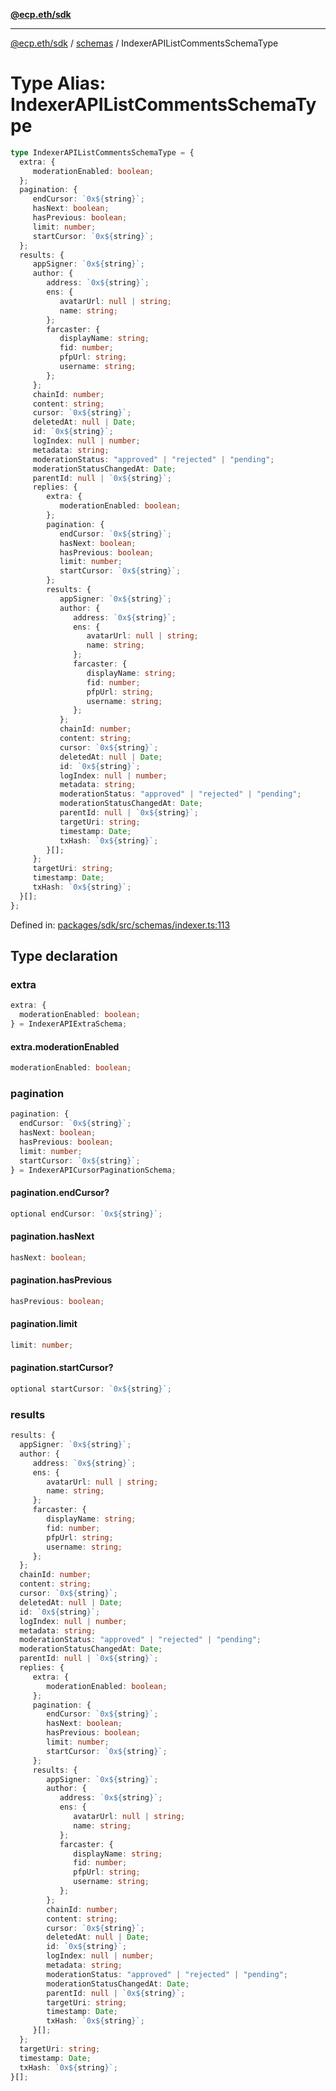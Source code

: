 [**@ecp.eth/sdk**](../../index.mdx)

***

[@ecp.eth/sdk](/sdk-reference/index.mdx) / [schemas](/sdk-reference/schemas/index.mdx) / IndexerAPIListCommentsSchemaType

# Type Alias: IndexerAPIListCommentsSchemaType

```ts
type IndexerAPIListCommentsSchemaType = {
  extra: {
     moderationEnabled: boolean;
  };
  pagination: {
     endCursor: `0x${string}`;
     hasNext: boolean;
     hasPrevious: boolean;
     limit: number;
     startCursor: `0x${string}`;
  };
  results: {
     appSigner: `0x${string}`;
     author: {
        address: `0x${string}`;
        ens: {
           avatarUrl: null | string;
           name: string;
        };
        farcaster: {
           displayName: string;
           fid: number;
           pfpUrl: string;
           username: string;
        };
     };
     chainId: number;
     content: string;
     cursor: `0x${string}`;
     deletedAt: null | Date;
     id: `0x${string}`;
     logIndex: null | number;
     metadata: string;
     moderationStatus: "approved" | "rejected" | "pending";
     moderationStatusChangedAt: Date;
     parentId: null | `0x${string}`;
     replies: {
        extra: {
           moderationEnabled: boolean;
        };
        pagination: {
           endCursor: `0x${string}`;
           hasNext: boolean;
           hasPrevious: boolean;
           limit: number;
           startCursor: `0x${string}`;
        };
        results: {
           appSigner: `0x${string}`;
           author: {
              address: `0x${string}`;
              ens: {
                 avatarUrl: null | string;
                 name: string;
              };
              farcaster: {
                 displayName: string;
                 fid: number;
                 pfpUrl: string;
                 username: string;
              };
           };
           chainId: number;
           content: string;
           cursor: `0x${string}`;
           deletedAt: null | Date;
           id: `0x${string}`;
           logIndex: null | number;
           metadata: string;
           moderationStatus: "approved" | "rejected" | "pending";
           moderationStatusChangedAt: Date;
           parentId: null | `0x${string}`;
           targetUri: string;
           timestamp: Date;
           txHash: `0x${string}`;
        }[];
     };
     targetUri: string;
     timestamp: Date;
     txHash: `0x${string}`;
  }[];
};
```

Defined in: [packages/sdk/src/schemas/indexer.ts:113](https://github.com/ecp-eth/comments-monorepo/blob/main/packages/sdk/src/schemas/indexer.ts#L113)

## Type declaration

### extra

```ts
extra: {
  moderationEnabled: boolean;
} = IndexerAPIExtraSchema;
```

#### extra.moderationEnabled

```ts
moderationEnabled: boolean;
```

### pagination

```ts
pagination: {
  endCursor: `0x${string}`;
  hasNext: boolean;
  hasPrevious: boolean;
  limit: number;
  startCursor: `0x${string}`;
} = IndexerAPICursorPaginationSchema;
```

#### pagination.endCursor?

```ts
optional endCursor: `0x${string}`;
```

#### pagination.hasNext

```ts
hasNext: boolean;
```

#### pagination.hasPrevious

```ts
hasPrevious: boolean;
```

#### pagination.limit

```ts
limit: number;
```

#### pagination.startCursor?

```ts
optional startCursor: `0x${string}`;
```

### results

```ts
results: {
  appSigner: `0x${string}`;
  author: {
     address: `0x${string}`;
     ens: {
        avatarUrl: null | string;
        name: string;
     };
     farcaster: {
        displayName: string;
        fid: number;
        pfpUrl: string;
        username: string;
     };
  };
  chainId: number;
  content: string;
  cursor: `0x${string}`;
  deletedAt: null | Date;
  id: `0x${string}`;
  logIndex: null | number;
  metadata: string;
  moderationStatus: "approved" | "rejected" | "pending";
  moderationStatusChangedAt: Date;
  parentId: null | `0x${string}`;
  replies: {
     extra: {
        moderationEnabled: boolean;
     };
     pagination: {
        endCursor: `0x${string}`;
        hasNext: boolean;
        hasPrevious: boolean;
        limit: number;
        startCursor: `0x${string}`;
     };
     results: {
        appSigner: `0x${string}`;
        author: {
           address: `0x${string}`;
           ens: {
              avatarUrl: null | string;
              name: string;
           };
           farcaster: {
              displayName: string;
              fid: number;
              pfpUrl: string;
              username: string;
           };
        };
        chainId: number;
        content: string;
        cursor: `0x${string}`;
        deletedAt: null | Date;
        id: `0x${string}`;
        logIndex: null | number;
        metadata: string;
        moderationStatus: "approved" | "rejected" | "pending";
        moderationStatusChangedAt: Date;
        parentId: null | `0x${string}`;
        targetUri: string;
        timestamp: Date;
        txHash: `0x${string}`;
     }[];
  };
  targetUri: string;
  timestamp: Date;
  txHash: `0x${string}`;
}[];
```
